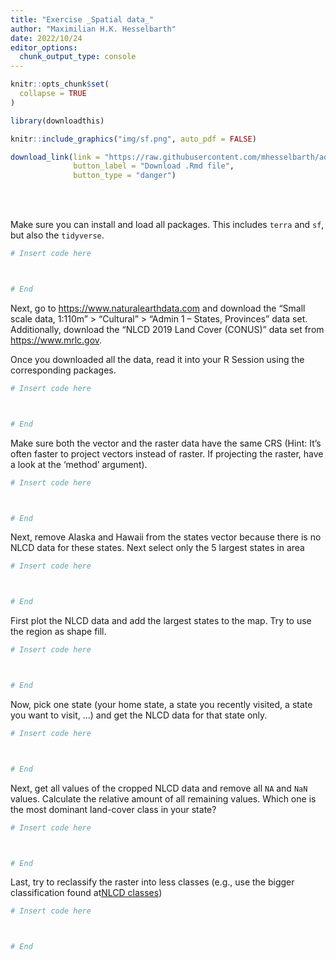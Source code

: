 ```yaml
---
title: "Exercise _Spatial data_"
author: "Maximilian H.K. Hesselbarth"
date: 2022/10/24
editor_options: 
  chunk_output_type: console
---
```


```r
knitr::opts_chunk$set(
  collapse = TRUE
)

library(downloadthis)
```

```r
knitr::include_graphics("img/sf.png", auto_pdf = FALSE)
```

```r
download_link(link = "https://raw.githubusercontent.com/mhesselbarth/advanced-r-workshop/main/exercise_spatial.Rmd",
              button_label = "Download .Rmd file", 
              button_type = "danger")
```

<br><br>

Make sure you can install and load all packages. This includes `terra` and `sf`, but also the `tidyverse`.

```r
# Insert code here



# End
```

Next, go to [https://www.naturalearthdata.com](https://www.naturalearthdata.com) and download the "Small scale data, 1:110m" > "Cultural" > "Admin 1 – States, Provinces" data set. Additionally, download the 
"NLCD 2019 Land Cover (CONUS)" data set from [https://www.mrlc.gov](https://www.mrlc.gov). 

Once you downloaded all the data, read it into your R Session using the corresponding packages.

```r
# Insert code here



# End
```

Make sure both the vector and the raster data have the same CRS (Hint: It's often faster to project vectors instead of raster. If projecting the raster, have a look at the 'method' argument).

```r
# Insert code here



# End
```

Next, remove Alaska and Hawaii from the states vector because there is no NLCD data for these states. Next select only the 5 largest states in area

```r
# Insert code here



# End
```

First plot the NLCD data and add the largest states to the map. Try to use the region as shape fill.

```r
# Insert code here



# End
```

Now, pick one state (your home state, a state you recently visited, a state you want to visit, ...) and get the NLCD data for that state only.

```r
# Insert code here



# End
```

Next, get all values of the cropped NLCD data and remove all `NA` and `NaN` values. Calculate the relative amount of all remaining values. Which one is the most dominant land-cover class in your state?

```r
# Insert code here



# End
```

Last, try to reclassify the raster into less classes (e.g., use the bigger classification found at[NLCD classes](https://www.mrlc.gov/data/legends/national-land-cover-database-class-legend-and-description))

```r
# Insert code here



# End
```
